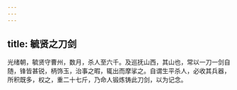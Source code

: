 ```yaml
---
---
---
```

title: 毓贤之刀剑
---



光绪朝，毓贤守曹州，数月，杀人至六千。及巡抚山西，其山也，常以一刀一剑自随，锋皆甚锐，柄饰玉，治事之暇，辄出而摩挲之。自谓生平杀人，必收其兵器，所积既多，权之，重二十七斤，乃命人锻炼铸此刀剑，以为记念。